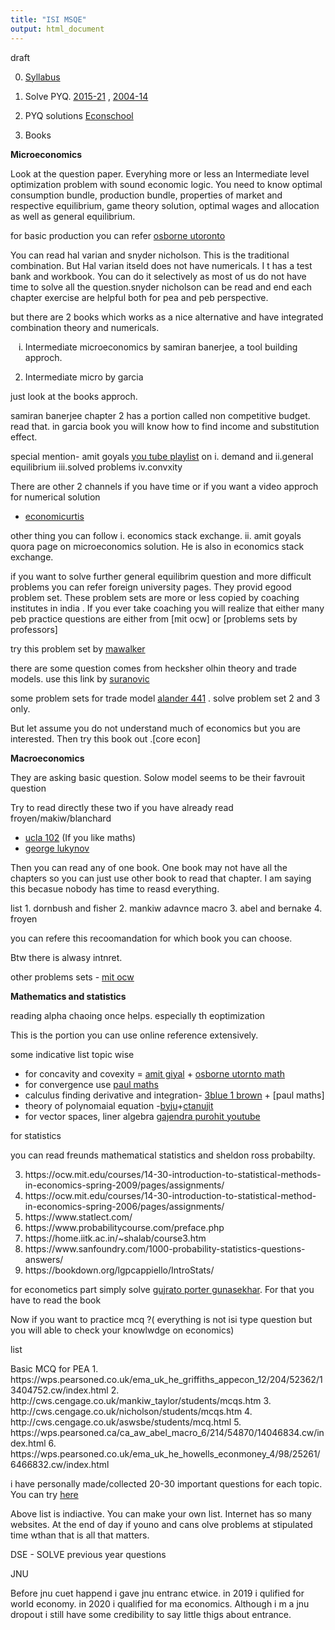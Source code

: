 ```yaml
---
title: "ISI MSQE"
output: html_document
---
```


draft

0. [Syllabus](https://www.isical.ac.in/~admission/IsiAdmission/Syllabus/MSQE_Syllabus-2022.pdf)

1. Solve PYQ. [2015-21](https://www.isical.ac.in/~admission/IsiAdmission/PreviousQuestion/Questions-MSQE.html) , [2004-14](https://www.isical.ac.in/~deanweb/MSQESQ.html)  

2. PYQ solutions [Econschool](https://www.econschool.in/resources/past-year-exams)

3. Books

**Microeconomics**

Look at the question paper. Everyhing more or less an Intermediate level optimization problem with sound  economic logic. You need to know optimal consumption bundle, production bundle, properties of market and respective equilibrium, game theory solution, optimal wages and allocation as well as general equilibrium.

for basic production you can refer [osborne utoronto](https://www.economics.utoronto.ca/osborne/2x3/tutorial/index.html)

You can read hal varian and snyder nicholson. This is the traditional combination. But Hal varian itseld does not have numericals. I t has a test bank and workbook. You can do it selectively as most of us do not have time to solve all the question.snyder nicholson can be read and end each chapter exercise are helpful both for pea and peb perspective.

but there are 2 books which works as a nice alternative and have integrated combination  theory and numericals.

i. Intermediate microeconomics by samiran banerjee, a tool building approch.
2. Intermediate micro by garcia 


just look at the books approch.

samiran banerjee chapter 2 has a portion called non competitive budget. read that. in garcia book you will know how to find income and substitution effect.

special mention- amit goyals [you tube playlist](https://www.youtube.com/c/AmitGoyal-econschool/playlists) on i. demand and ii.general equilibrium iii.solved problems iv.convxity


There are other 2 channels if you have time or if you want a video approch for numerical solution

- [economicurtis](https://www.youtube.com/c/economicurtis/playlists)


other thing you can follow
i. economics stack exchange.
ii. amit goyals quora page on microeconomics solution. He is also in economics stack exchange.

if you want to solve further general equilibrim question and more difficult problems you can refer foreign university pages. They provid egood problem set. These problem sets are more or less copied by coaching institutes in india . If you ever take coaching you will realize that either many peb practice  questions are either from [mit ocw] or [problems sets by professors]

try this problem set by [mawalker](http://www.u.arizona.edu/~mwalker/Exercises/)


there are some question comes from hecksher olhin theory and trade models. use this link by [suranovic](http://internationalecon.com/Trade/Tch60/Tch60.php)

some problem sets for trade model [alander 441](http://www-personal.umich.edu/~alandear/courses/441/ps/) . solve problem set 2 and 3 only.

But let assume you do not understand much of economics but you are interested. Then try this book out .[core econ]


**Macroeconomics**

They are asking basic question. Solow model seems to be their favrouit question

Try to read directly these two if you have already read froyen/makiw/blanchard

- [ucla 102](https://fgeerolf.com/econ102/) (If you like maths)
- [george lukynov](https://sites.google.com/view/glukyanov/teaching)

Then you can read any of one book. One book may not have all the chapters so you can just use other book to read that chapter. I am saying this becasue nobody has time to reasd everything.

list
1. dornbush and fisher
2. mankiw adavnce macro
3. abel and bernake
4. froyen

you can refere this recoomandation for which book you can choose.

Btw there is alwasy intnret.

other problems sets
- [mit ocw]()


**Mathematics and statistics**



reading alpha chaoing once helps. especially th eoptimization

This is the portion you can use online reference extensively.

some indicative list topic wise

- for concavity and covexity = [amit giyal]() + [osborne utornto math]()
- for convergence use [paul maths]()
- calculus finding derivative and integration- [3blue 1 brown]() + [paul maths]
- theory of polynomaial equation -[byju]()+[ctanujit]()
- for vector spaces, liner algebra [gajendra purohit youtube]()

for statistics

you can read freunds mathematical statistics and sheldon ross probabilty. 

3. https://ocw.mit.edu/courses/14-30-introduction-to-statistical-methods-in-economics-spring-2009/pages/assignments/
4. https://ocw.mit.edu/courses/14-30-introduction-to-statistical-method-in-economics-spring-2006/pages/assignments/
5. https://www.statlect.com/
6. https://www.probabilitycourse.com/preface.php
7. https://home.iitk.ac.in/~shalab/course3.htm
8. https://www.sanfoundry.com/1000-probability-statistics-questions-answers/
9. https://bookdown.org/lgpcappiello/IntroStats/


for econometics part simply solve [gujrato porter gunasekhar ](). For that you have to read the book




Now if you want to practice mcq ?( everything is not isi type question but you will able to check your knowlwdge on economics)

list

Basic MCQ for PEA
1. https://wps.pearsoned.co.uk/ema_uk_he_griffiths_appecon_12/204/52362/13404752.cw/index.html
2. http://cws.cengage.co.uk/mankiw_taylor/students/mcqs.htm
3. http://cws.cengage.co.uk/nicholson/students/mcqs.htm
4. http://cws.cengage.co.uk/aswsbe/students/mcq.html
5. https://wps.pearsoned.ca/ca_aw_abel_macro_6/214/54870/14046834.cw/index.html
6. https://wps.pearsoned.co.uk/ema_uk_he_howells_econmoney_4/98/25261/6466832.cw/index.html

 i have personally made/collected 20-30 important questions for each topic. You can try [here]()
 
 
 Above list is indiactive. You can make your own list. Internet has so many websites. At the end of day if youno  and cans olve problems at stipulated time wthan that is all that matters.
 
 DSE
 - SOLVE previous year questions
 
 
 JNU 
 
 Before jnu cuet happend i gave jnu entranc etwice. 
 in 2019 i qulified for world economy. in 2020 i qualified for ma economics. Although i m  a jnu dropout i still have some credibility to say little thigs about entrance.


